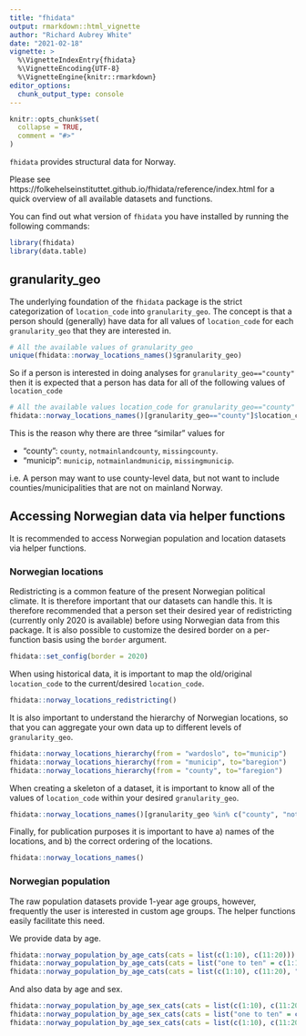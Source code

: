 ```yaml
---
title: "fhidata"
output: rmarkdown::html_vignette
author: "Richard Aubrey White"
date: "2021-02-18"
vignette: >
  %\VignetteIndexEntry{fhidata}
  %\VignetteEncoding{UTF-8}
  %\VignetteEngine{knitr::rmarkdown}
editor_options: 
  chunk_output_type: console
---
```


```r
knitr::opts_chunk$set(
  collapse = TRUE,
  comment = "#>"
)
```


`fhidata` provides structural data for Norway.

Please see https://folkehelseinstituttet.github.io/fhidata/reference/index.html for a quick overview of all available datasets and functions.

You can find out what version of `fhidata` you have installed by running the following commands:

```r
library(fhidata)
library(data.table)
```


## granularity_geo

The underlying foundation of the `fhidata` package is the strict categorization of `location_code` into `granularity_geo`. The concept is that a person should (generally) have data for all values of `location_code` for each `granularity_geo` that they are interested in.

```r
# All the available values of granularity_geo
unique(fhidata::norway_locations_names()$granularity_geo)
```

So if a person is interested in doing analyses for `granularity_geo=="county"` then it is expected that a person has data for all of the following values of `location_code`

```r
# All the available values location_code for granularity_geo=="county"
fhidata::norway_locations_names()[granularity_geo=="county"]$location_code
```

This is the reason why there are three "similar" values for

- "county": `county`, `notmainlandcounty`, `missingcounty`.
- "municip": `municip`, `notmainlandmunicip`, `missingmunicip`.

i.e. A person may want to use county-level data, but not want to include counties/municipalities that are not on mainland Norway.

## Accessing Norwegian data via helper functions

It is recommended to access Norwegian population and location datasets via helper functions.

### Norwegian locations

Redistricting is a common feature of the present Norwegian political climate. It is therefore important that our datasets can handle this. It is therefore recommended that a person set their desired year of redistricting (currently only 2020 is available) before using Norwegian data from this package. It is also possible to customize the desired border on a per-function basis using the `border` argument.

```r
fhidata::set_config(border = 2020)
```

When using historical data, it is important to map the old/original `location_code` to the current/desired `location_code`.

```r
fhidata::norway_locations_redistricting()
```

It is also important to understand the hierarchy of Norwegian locations, so that you can aggregate your own data up to different levels of `granularity_geo`.

```r
fhidata::norway_locations_hierarchy(from = "wardoslo", to="municip")
fhidata::norway_locations_hierarchy(from = "municip", to="baregion")
fhidata::norway_locations_hierarchy(from = "county", to="faregion")
```

When creating a skeleton of a dataset, it is important to know all of the values of `location_code` within your desired `granularity_geo`.

```r
fhidata::norway_locations_names()[granularity_geo %in% c("county", "notmainlandcounty","missingcounty")]$location_code
```

Finally, for publication purposes it is important to have a) names of the locations, and b) the correct ordering of the locations.

```r
fhidata::norway_locations_names()
```

### Norwegian population

The raw population datasets provide 1-year age groups, however, frequently the user is interested in custom age groups. The helper functions easily facilitate this need.

We provide data by age.

```r
fhidata::norway_population_by_age_cats(cats = list(c(1:10), c(11:20)))
fhidata::norway_population_by_age_cats(cats = list("one to ten" = c(1:10), "eleven to twenty" = c(11:20)))
fhidata::norway_population_by_age_cats(cats = list(c(1:10), c(11:20), "21+"=c(21:200)))
```

And also data by age and sex.

```r
fhidata::norway_population_by_age_sex_cats(cats = list(c(1:10), c(11:20)))
fhidata::norway_population_by_age_sex_cats(cats = list("one to ten" = c(1:10), "eleven to twenty" = c(11:20)))
fhidata::norway_population_by_age_sex_cats(cats = list(c(1:10), c(11:20), "21+"=c(21:200)))
```

